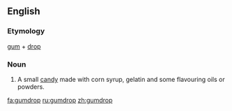 ==English==

===Etymology===
[[gum]] + [[drop]]

===Noun===
{{en-noun}}
{{rfp}}
# A small [[candy]] made with corn syrup, gelatin and some flavouring oils or powders.

[[fa:gumdrop]]
[[ru:gumdrop]]
[[zh:gumdrop]]